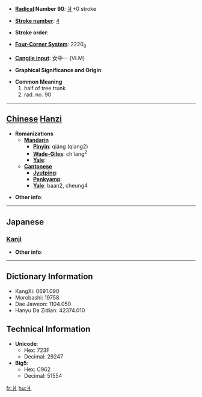 * '''[[Wiktionary:Chinese radical index| Radical]] Number 90''': [[Wiktionary:Chinese radical index 爿|爿]]+0 stroke

* '''[[Wiktionary:Chinese total strokes index|Stroke number]]''': [[Wiktionary:Chinese total strokes index 4|4]]

* '''Stroke order''': 

* '''[[Wiktionary:Chinese four corner index|Four-Corner System]]''': 2220<sub>0</sub>

* '''[[Wiktionary:Chinese Cangjie index|Cangjie input]]''': 女中一 (VLM)

* '''Graphical Significance and Origin''': 

* '''Common Meaning'''
*#half of tree trunk
*# rad. no. 90


----

== [[Chinese]] [[Hanzi]] ==

* '''Romanizations'''
** '''[[Mandarin]]'''
*** '''[[Pinyin]]''': qiáng (qiang2)
*** '''[[Wade-Giles]]''': ch'iang<sup>2</sup>
*** '''[[Yale]]''': 
** '''[[Cantonese]]'''
*** '''[[Jyutping]]''':
*** '''[[Penkyamp]]''': 
*** '''[[Yale]]''': baan2, cheung4

* '''Other info''': 

----

==Japanese==
===[[Kanji]]===
{{kanji|on readings=[[しょう]] (shō)|kun readings=[[だい]] (dai), [[きぎれ]] (kigire)}}

* '''Other info''':  

----

== Dictionary Information ==

* KangXi: 0691.090
* Morobashi: 19758
* Dae Jaweon: 1104.050
* Hanyu Da Zidian: 42374.010

== Technical Information ==

* '''Unicode''':
** Hex: 723F
** Decimal: 29247
* '''Big5''':
** Hex: C962
** Decimal: 51554

[[fr:爿]]
[[hu:爿]]